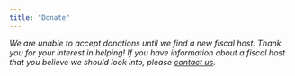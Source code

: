 ```yaml
---
title: "Donate"
---
```


*We are unable to accept donations until we find a new fiscal host.*
*Thank you for your interest in helping!*
*If you have information about a fiscal host that you believe we should look into, please [contact us](mailto:rfordatasci@gmail.com).*
